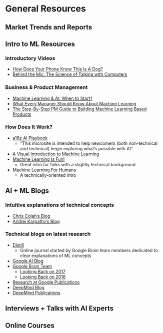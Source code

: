# General Resources {#general}

## Market Trends and Reports

## Intro to ML Resources

### Introductory Videos

- [How Does Your Phone Know This Is A Dog?](https://www.youtube.com/watch?v=bHvf7Tagt18&feature=youtu.be)
- [Behind the Mic: The Science of Talking with Computers](https://www.youtube.com/watch?v=yxxRAHVtafI&feature=youtu.be)

### Business & Product Management

- [Machine Learning & AI: When to Start?](https://www.shellypalmer.com/2017/05/machine-learning-ai-start/)
- [What Every Manager Should Know About Machine Learning](https://hbr.org/2015/07/what-every-manager-should-know-about-machine-learning)
- [The Step-By-Step PM Guide to Building Machine Learning Based Products](https://medium.com/@yaelg/product-manager-pm-step-by-step-tutorial-building-machine-learning-products-ffa7817aa8ab)

### How Does It Work?

- [a16z AI Playbook](http://aiplaybook.a16z.com)
    - “This microsite is intended to help newcomers (both non-technical and technical) begin exploring what's possible with AI”
- [A Visual Introduction to Machine Learning](http://www.r2d3.us/visual-intro-to-machine-learning-part-1/)
- [Machine Learning Is Fun!](https://medium.com/@ageitgey/machine-learning-is-fun-80ea3ec3c471)
    - Great intro for folks with a slightly technical background
- [Machine Learning For Humans](https://medium.com/machine-learning-for-humans/why-machine-learning-matters-6164faf1df12)
    - A technically-oriented intro

## AI + ML Blogs

### Intuitive explanations of technical concepts

- [Chris Colah's Blog](http://colah.github.io)
- [Andrej Karpathy's Blog](http://karpathy.github.io)

### Technical blogs on latest research

- [Distill](https://distill.pub)
    - Online journal started by Google Brain team members dedicated to clear explanations of ML concepts
- [Google AI Blog](https://ai.googleblog.com)
- [Google Brain Team](https://ai.google/research/teams/brain)
    - [Looking Back on 2017](https://ai.googleblog.com/2018/01/the-google-brain-team-looking-back-on.html)
    - [Looking Back on 2016](https://ai.googleblog.com/2017/01/the-google-brain-team-looking-back-on.html)
- [Research at Google Publications](https://ai.google/research/pubs/)
- [DeepMind Blog](https://deepmind.com/blog/)
- [DeepMind Publications](https://deepmind.com/research/publications/)

## Interviews + Talks with AI Experts

## Online Courses

